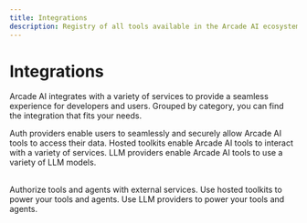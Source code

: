 ```yaml
---
title: Integrations
description: Registry of all tools available in the Arcade AI ecosystem
---
```


# Integrations

Arcade AI integrates with a variety of services to provide a seamless experience for developers and users. Grouped by category, you can find the integration that fits your needs.

Auth providers enable users to seamlessly and securely allow Arcade AI tools to access their data. Hosted toolkits enable Arcade AI tools to interact with a variety of services. LLM providers enable Arcade AI tools to use a variety of LLM models.

<br />

<Cards columns={3}>
  <Card icon="check-circle" title="Auth Providers" href="/integrations/auth">
    Authorize tools and agents with external services.
  </Card>
  <Card icon="tool" title="Hosted Toolkits" href="/integrations/toolkits">
    Use hosted toolkits to power your tools and agents.
  </Card>
  <Card icon="bolt" title="LLM Providers" href="/integrations/models">
    Use LLM providers to power your tools and agents.
  </Card>
</Cards>
